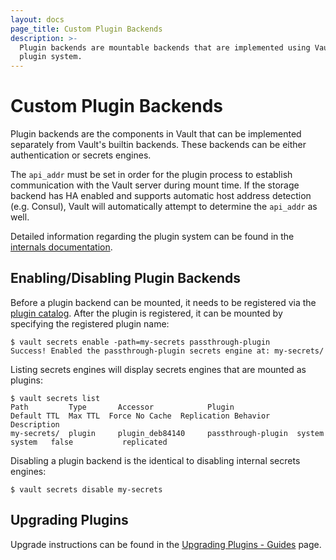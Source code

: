 ```yaml
---
layout: docs
page_title: Custom Plugin Backends
description: >-
  Plugin backends are mountable backends that are implemented using Vault's
  plugin system.
---
```


# Custom Plugin Backends

Plugin backends are the components in Vault that can be implemented separately
from Vault's builtin backends. These backends can be either authentication or
secrets engines.

The `api_addr` must be set in order for the plugin process to
establish communication with the Vault server during mount time. If the storage
backend has HA enabled and supports automatic host address detection (e.g.
Consul), Vault will automatically attempt to determine the `api_addr` as well.

Detailed information regarding the plugin system can be found in the
[internals documentation](/docs/internals/plugins).

## Enabling/Disabling Plugin Backends

Before a plugin backend can be mounted, it needs to be registered via the
[plugin catalog](/docs/internals/plugins/plugin-architecture#plugin-catalog).
After the plugin is registered, it can be mounted by specifying the registered
plugin name:

```shell-session
$ vault secrets enable -path=my-secrets passthrough-plugin
Success! Enabled the passthrough-plugin secrets engine at: my-secrets/
```

Listing secrets engines will display secrets engines that are mounted as
plugins:

```shell-session
$ vault secrets list
Path         Type       Accessor            Plugin              Default TTL  Max TTL  Force No Cache  Replication Behavior  Description
my-secrets/  plugin     plugin_deb84140     passthrough-plugin  system       system   false           replicated
```

Disabling a plugin backend is the identical to disabling internal secrets engines:

```shell-session
$ vault secrets disable my-secrets
```

## Upgrading Plugins

Upgrade instructions can be found in the [Upgrading Plugins - Guides][upgrading_plugins]
page.

[api_addr]: /docs/configuration#api_addr
[upgrading_plugins]: /docs/upgrading/plugins
